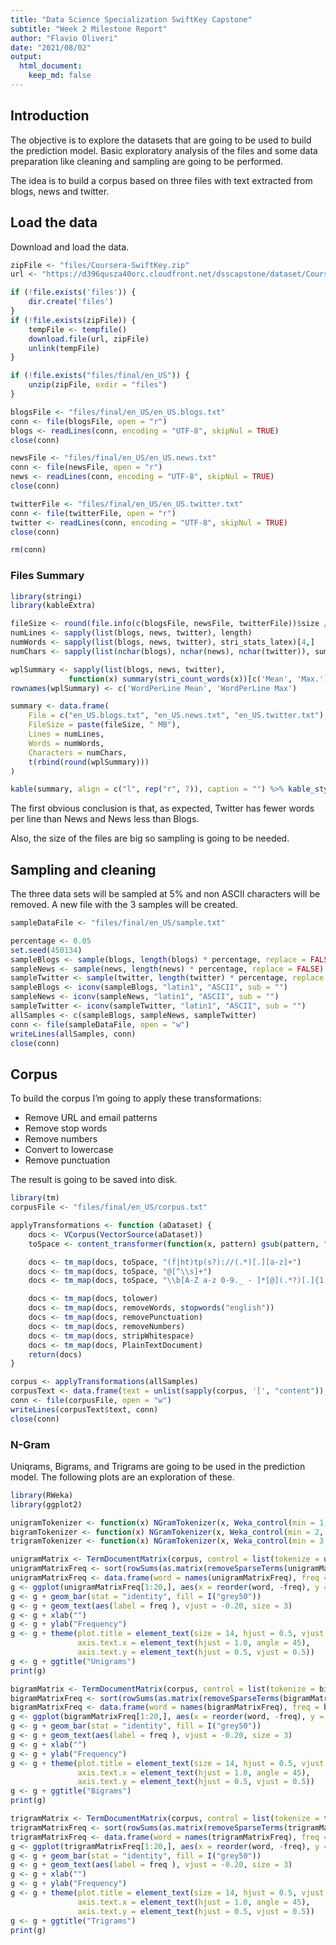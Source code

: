 ```yaml
---
title: "Data Science Specialization SwiftKey Capstone"
subtitle: "Week 2 Milestone Report"
author: "Flavio Oliveri"
date: "2021/08/02"
output:
  html_document:
    keep_md: false
---
```


## Introduction

The objective is to explore the datasets that are going to be used to build the prediction model. Basic exploratory analysis of the files and some data preparation like cleaning and sampling are going to be performed.

The idea is to build a corpus based on three files with text extracted from blogs, news and twitter.

## Load the data

Download and load the data.

```r
zipFile <- "files/Coursera-SwiftKey.zip"
url <- "https://d396qusza40orc.cloudfront.net/dsscapstone/dataset/Coursera-SwiftKey.zip"

if (!file.exists('files')) {
    dir.create('files')
}
if (!file.exists(zipFile)) {
    tempFile <- tempfile()
    download.file(url, zipFile)
    unlink(tempFile)
}

if (!file.exists("files/final/en_US")) {
    unzip(zipFile, exdir = "files")
}

blogsFile <- "files/final/en_US/en_US.blogs.txt"
conn <- file(blogsFile, open = "r")
blogs <- readLines(conn, encoding = "UTF-8", skipNul = TRUE)
close(conn)

newsFile <- "files/final/en_US/en_US.news.txt"
conn <- file(newsFile, open = "r")
news <- readLines(conn, encoding = "UTF-8", skipNul = TRUE)
close(conn)

twitterFile <- "files/final/en_US/en_US.twitter.txt"
conn <- file(twitterFile, open = "r")
twitter <- readLines(conn, encoding = "UTF-8", skipNul = TRUE)
close(conn)

rm(conn)
```
### Files Summary

```r
library(stringi)
library(kableExtra)

fileSize <- round(file.info(c(blogsFile, newsFile, twitterFile))$size / 1024 ^ 2)
numLines <- sapply(list(blogs, news, twitter), length)
numWords <- sapply(list(blogs, news, twitter), stri_stats_latex)[4,]
numChars <- sapply(list(nchar(blogs), nchar(news), nchar(twitter)), sum)

wplSummary <- sapply(list(blogs, news, twitter),
             function(x) summary(stri_count_words(x))[c('Mean', 'Max.')])
rownames(wplSummary) <- c('WordPerLine Mean', 'WordPerLine Max')

summary <- data.frame(
    File = c("en_US.blogs.txt", "en_US.news.txt", "en_US.twitter.txt"),
    FileSize = paste(fileSize, " MB"),
    Lines = numLines,
    Words = numWords,
    Characters = numChars,
    t(rbind(round(wplSummary)))
)

kable(summary, align = c("l", rep("r", 7)), caption = "") %>% kable_styling(position = "left")
```
The first obvious conclusion is that, as expected, Twitter has fewer words per line than News and News less than Blogs.

Also, the size of the files are big so sampling is going to be needed.

## Sampling and cleaning

The three data sets will be sampled at 5% and non ASCII characters will be removed. A new file with the 3 samples will be created.

```r
sampleDataFile <- "files/final/en_US/sample.txt"

percentage <- 0.05
set.seed(450134)
sampleBlogs <- sample(blogs, length(blogs) * percentage, replace = FALSE)
sampleNews <- sample(news, length(news) * percentage, replace = FALSE)
sampleTwitter <- sample(twitter, length(twitter) * percentage, replace = FALSE)
sampleBlogs <- iconv(sampleBlogs, "latin1", "ASCII", sub = "")
sampleNews <- iconv(sampleNews, "latin1", "ASCII", sub = "")
sampleTwitter <- iconv(sampleTwitter, "latin1", "ASCII", sub = "")
allSamples <- c(sampleBlogs, sampleNews, sampleTwitter)
conn <- file(sampleDataFile, open = "w")
writeLines(allSamples, conn)
close(conn)


```


## Corpus

To build the corpus I'm going to apply these transformations:

 - Remove URL and email patterns
 - Remove stop words
 - Remove numbers
 - Convert to lowercase
 - Remove punctuation

The result is going to be saved into disk.

```r
library(tm)
corpusFile <- "files/final/en_US/corpus.txt"

applyTransformations <- function (aDataset) {
    docs <- VCorpus(VectorSource(aDataset))
    toSpace <- content_transformer(function(x, pattern) gsub(pattern, " ", x))

    docs <- tm_map(docs, toSpace, "(f|ht)tp(s?)://(.*)[.][a-z]+")
    docs <- tm_map(docs, toSpace, "@[^\\s]+")
    docs <- tm_map(docs, toSpace, "\\b[A-Z a-z 0-9._ - ]*[@](.*?)[.]{1,3} \\b")

    docs <- tm_map(docs, tolower)
    docs <- tm_map(docs, removeWords, stopwords("english"))
    docs <- tm_map(docs, removePunctuation)
    docs <- tm_map(docs, removeNumbers)
    docs <- tm_map(docs, stripWhitespace)
    docs <- tm_map(docs, PlainTextDocument)
    return(docs)
}

corpus <- applyTransformations(allSamples)
corpusText <- data.frame(text = unlist(sapply(corpus, '[', "content")), stringsAsFactors = FALSE)
conn <- file(corpusFile, open = "w")
writeLines(corpusText$text, conn)
close(conn)
```
### N-Gram

Uniqrams, Bigrams, and Trigrams are going to be used in the prediction model.
The following plots are an exploration of these.
```r
library(RWeka)
library(ggplot2)

unigramTokenizer <- function(x) NGramTokenizer(x, Weka_control(min = 1, max = 1))
bigramTokenizer <- function(x) NGramTokenizer(x, Weka_control(min = 2, max = 2))
trigramTokenizer <- function(x) NGramTokenizer(x, Weka_control(min = 3, max = 3))
```

```r
unigramMatrix <- TermDocumentMatrix(corpus, control = list(tokenize = unigramTokenizer))
unigramMatrixFreq <- sort(rowSums(as.matrix(removeSparseTerms(unigramMatrix, 0.99))), decreasing = TRUE)
unigramMatrixFreq <- data.frame(word = names(unigramMatrixFreq), freq = unigramMatrixFreq)
g <- ggplot(unigramMatrixFreq[1:20,], aes(x = reorder(word, -freq), y = freq))
g <- g + geom_bar(stat = "identity", fill = I("grey50"))
g <- g + geom_text(aes(label = freq ), vjust = -0.20, size = 3)
g <- g + xlab("")
g <- g + ylab("Frequency")
g <- g + theme(plot.title = element_text(size = 14, hjust = 0.5, vjust = 0.5),
               axis.text.x = element_text(hjust = 1.0, angle = 45),
               axis.text.y = element_text(hjust = 0.5, vjust = 0.5))
g <- g + ggtitle("Unigrams")
print(g)
```

```r
bigramMatrix <- TermDocumentMatrix(corpus, control = list(tokenize = bigramTokenizer))
bigramMatrixFreq <- sort(rowSums(as.matrix(removeSparseTerms(bigramMatrix, 0.999))), decreasing = TRUE)
bigramMatrixFreq <- data.frame(word = names(bigramMatrixFreq), freq = bigramMatrixFreq)
g <- ggplot(bigramMatrixFreq[1:20,], aes(x = reorder(word, -freq), y = freq))
g <- g + geom_bar(stat = "identity", fill = I("grey50"))
g <- g + geom_text(aes(label = freq ), vjust = -0.20, size = 3)
g <- g + xlab("")
g <- g + ylab("Frequency")
g <- g + theme(plot.title = element_text(size = 14, hjust = 0.5, vjust = 0.5),
               axis.text.x = element_text(hjust = 1.0, angle = 45),
               axis.text.y = element_text(hjust = 0.5, vjust = 0.5))
g <- g + ggtitle("Bigrams")
print(g)
```

```r
trigramMatrix <- TermDocumentMatrix(corpus, control = list(tokenize = trigramTokenizer))
trigramMatrixFreq <- sort(rowSums(as.matrix(removeSparseTerms(trigramMatrix, 0.9999))), decreasing = TRUE)
trigramMatrixFreq <- data.frame(word = names(trigramMatrixFreq), freq = trigramMatrixFreq)
g <- ggplot(trigramMatrixFreq[1:20,], aes(x = reorder(word, -freq), y = freq))
g <- g + geom_bar(stat = "identity", fill = I("grey50"))
g <- g + geom_text(aes(label = freq ), vjust = -0.20, size = 3)
g <- g + xlab("")
g <- g + ylab("Frequency")
g <- g + theme(plot.title = element_text(size = 14, hjust = 0.5, vjust = 0.5),
               axis.text.x = element_text(hjust = 1.0, angle = 45),
               axis.text.y = element_text(hjust = 0.5, vjust = 0.5))
g <- g + ggtitle("Trigrams")
print(g)
```
